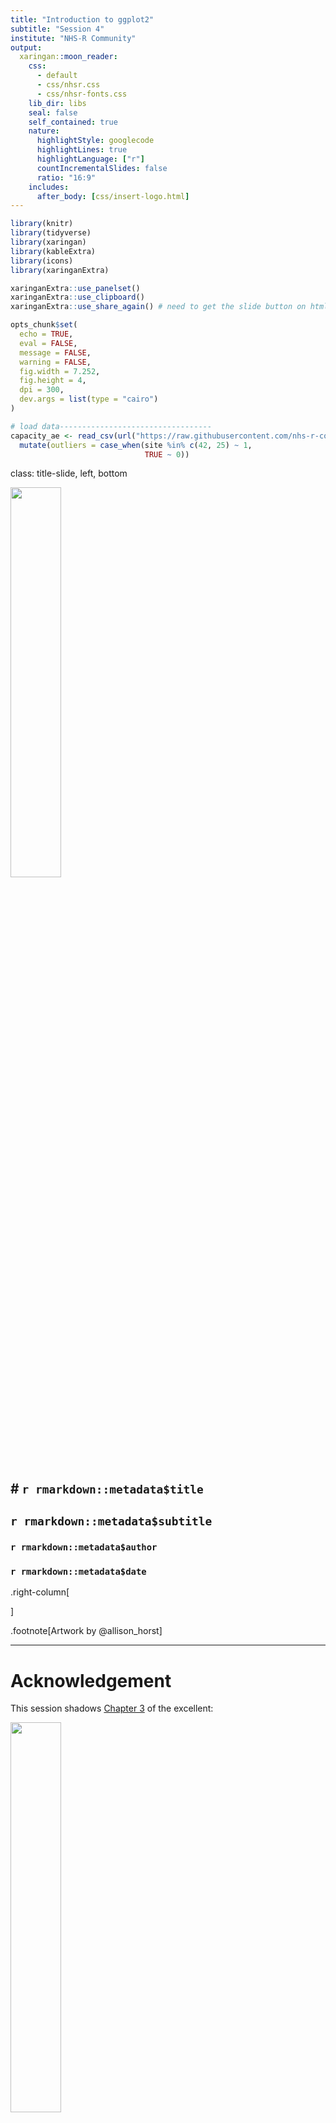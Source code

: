 ```yaml
---
title: "Introduction to ggplot2"
subtitle: "Session 4"
institute: "NHS-R Community"
output:
  xaringan::moon_reader:
    css: 
      - default
      - css/nhsr.css
      - css/nhsr-fonts.css
    lib_dir: libs
    seal: false
    self_contained: true
    nature:
      highlightStyle: googlecode
      highlightLines: true
      highlightLanguage: ["r"]
      countIncrementalSlides: false
      ratio: "16:9"
    includes:
      after_body: [css/insert-logo.html]
---
```


```r
library(knitr)
library(tidyverse)
library(xaringan)
library(kableExtra)
library(icons)
library(xaringanExtra)

xaringanExtra::use_panelset()
xaringanExtra::use_clipboard()
xaringanExtra::use_share_again() # need to get the slide button on html view

opts_chunk$set(
  echo = TRUE,
  eval = FALSE,
  message = FALSE,
  warning = FALSE,
  fig.width = 7.252,
  fig.height = 4,
  dpi = 300,
  dev.args = list(type = "cairo")
)

# load data----------------------------------
capacity_ae <- read_csv(url("https://raw.githubusercontent.com/nhs-r-community/intro_r_data/main/capacity_ae.csv")) %>% 
  mutate(outliers = case_when(site %in% c(42, 25) ~ 1,
                              TRUE ~ 0))

```

class: title-slide, left, bottom

<img src="img/session04/ggplot2_masterpiece.PNG" width="40%"/>

# `r rmarkdown::metadata$title`
----
## **`r rmarkdown::metadata$subtitle`**
### `r rmarkdown::metadata$author`
### `r rmarkdown::metadata$date`

.right-column[

]

.footnote[Artwork by @allison_horst]

---

# Acknowledgement

This session shadows [Chapter 3](https://r4ds.had.co.nz/data-visualisation.html) of the excellent:

<img class="center" src="img/session04/r-for-data-science.PNG" width="40%"/>

---

# ggplot2

Is one of several plotting systems in R

<img class="center" src="img/session04/tweet-poll.PNG" width="40%"/>

{plotly} is used by [Public Health Scotland](https://github.com/Public-Health-Scotland/scotpho-plotly-charts/blob/master/plotly_chart_functions.R)
---

# Why is ggplot popular?


 1. Well designed and supported    
 2. Highly versatile    
 3. Attractive graphics (with a little work)  

.footnote[1. Why start with ggplot : http://varianceexplained.org/r/teach_ggplot2_to_beginners/
2. Argument against:
https://simplystatistics.org/2016/02/11/why-i-dont-use-ggplot2/]

---

[ <img class="center" src="img/session04/bbc-plots.PNG"/>](https://bbc.github.io/rcookbook/#left-alignright-align_text)

---

# ggplot2


 ggplot2 is part of the tidyverse.   
 So, at the top of your script type:  

```r
library(tidyverse)
```

---

class: inverse, middle, center

## Project 1:   
 Let’s explore a perennial   
 challenge for the NHS:  

---

# Pressures in A&E  

 <img class="center" src="img/session04/demand-and-capacity.PNG"/>  

.footnote[
1. [Picture 1](https://www.deviantart.com/luckymarine577/art/Animated-Ambulance-338970039) by Unknown Author is licensed under [CC BY SA NC](https://creativecommons.org/licenses/by-nc-sa/3.0/)
2. [Picture 2](https://creativecommons.org/licenses/by-nc-sa/3.0/) by Unknown Author is licensed under [CC BY SA NC](https://creativecommons.org/licenses/by-nc-sa/3.0/)
]

---

# Data: Capacity in A&E  


The dataset we loaded earlier, `capacity_ae`, shows   
 changes in the capacity of A&E departments from   
 2017 to 2018  

.footnote[Closely based on datasets collected by the NHS Benchmarking Network]

--


 The object named .green[capacity_ae] is a data frame

---

## What is a data frame?

A data frame stores tabular data:

<img class="center" src="img/session04/tidydata_1.JPG" width="90%"/>

.footnote[Artwork by @allison_horst]


---

## tibble = data frame

In the tidyverse you may see the term "tibble"   
 We’ll take "tibble" to be synonymous with "data frame"  


>A tibble... is a modern reimagining of the data.frame...
>
>Tibbles are data.frames that are .blue[**lazy and surly**]: they do less (i.e. they don’t change variable names or types, and don’t do partial matching) and .blue[**complain more**] (e.g. when a variable does not exist). 
>
> This forces you to confront problems earlier, typically leading to cleaner, more expressive code. 

.footnote[emphasis added to [quote](https://tibble.tidyverse.org/)]

---

## Viewing the data frame

### Option 1

<img class="center" src="img/session04/view-data-frame.PNG" width="90%"/>

---

## Viewing the data frame

This brings up a view of the data in a new tab:

<img class="center" src="img/session04/view-capacity-ae.PNG" width="90%"/>

---

## Viewing the data frame

Click here to show the data frame in a new window

<img class="center" src="img/session04/open-view-window.PNG" width="90%"/>

Useful when using multiple monitors

---

## Viewing the data frame

### Option 2

Type the name of the dataset in editor/console, and
run the line (shortcut <kbd> Ctrl + Enter</kbd>)

<img class="center" src="img/session04/view-data-frame2.PNG" width="60%"/>

---

class: inverse, center, middle

## Q. Do we understand the variable names?

_(and what they mean)_

--

<img class="center" src="img/session04/variable-names.PNG" width="60%"/>

---

### "The simple graph has brought more information to the data analyst's mind than any other device"

<img class="center" src="img/session04/ggplot2_exploratory.PNG" width="50%">

.footnote[John Tukey, quoted in [R for Data Science](https://r4ds.had.co.nz/data-visualisation.html)]

---

# Q. Is a change in the number of cubicles available in A&E associated with a change in length of attendance?

--

### Let's explain the code

We begin our plot with ggplot2


```r
ggplot() + 
```

--

Inside ggplot() we can specify the dataset

```r
ggplot(data = capacity_ae)  
```

--

Next, we add layer(s) with + at the end

```r
ggplot(data = capacity_ae) + 
  geom_point(aes(x = dcubicles, y = dwait))
```

---

class: center, middle

# Choices

There are choices about the chart to use but also the details of the chart

<img class="center" src="img/session04/pie_charts.JPG" width="80%"/>

---

class: center, middle

# Choices  

 

 1. What shape will represent the data points?  
 
 

# .black[`r icons::icon_style(fontawesome("square-full"), scale = 2)`]

---

class: center, middle

# Choices  
 

 1. What shape will represent the data points?  

 

# .black[`r icons::icon_style(fontawesome("circle", style = "solid"), scale = 2)`]

.pull-right[
.blue[**geom**]etric 
object]

---

class: center, middle

# Choices

.darkgrey[
1\. What shape will represent the data? .blue[geom]] 
2\. What visual (.blue[**aes**]thetic attributes do we give to the geom?)

# .black[`r icons::icon_style(fontawesome("circle", style = "solid"), scale = 2)`]

---

class: center, middle

# Choices

.darkgrey[
1\. What shape will represent the data? .blue[geom]] 

2\. What visual (.blue[**aes**]thetic attributes do we give to the geom?)

# .black[`r icons::icon_style(fontawesome("circle", style = "solid"))`]

.pull-right[
## .blue[size]
]

---

class: center, middle

# Choices

.darkgrey[
1\. What shape will represent the data? .blue[geom]] 

2\. What visual (.blue[**aes**]thetic attributes do we give to the geom?)

# `r icons::icon_style(fontawesome("arrows-alt-h"), scale = 2)` .black[`r icons::icon_style(fontawesome("circle", style = "solid"), scale = 2)`]

.pull-right[
## position (x axis)
]

---

class: center, middle

# Choices

.darkgrey[
1\. What shape will represent the data? .blue[geom]] 

2\. What visual (.blue[**aes**]thetic attributes do we give to the geom?)

# `r icons::icon_style(fontawesome("arrows-alt-v"), scale = 2)` .black[`r icons::icon_style(fontawesome("circle", style = "solid"), scale = 2)`]

.pull-right[
## position (y axis)
]

---

class: center, middle

# Choices

.darkgrey[
1\. What shape will represent the data? .blue[geom]] 

2\. What visual (.blue[**aes**]thetic attributes do we give to the geom?)

# `r icons::icon_style(fontawesome("circle", style = "solid"), scale = 2, fill = "green")`

.pull-right[
## colour
]

---

# A statistical graphic

Shape/colour/size `r icons::fontawesome("arrow-right")` geom all default

```r

ggplot(data = capacity_ae) + 
  geom_point(aes(x = dcubicles, y = dwait))#<<

```

---

class: middle, center

# Functions ()

ggplot(), geom_point(), and aes() are functions    

 Running a function does something    
 Functions are given zero or more inputs (arguments)    
 Arguments of a function are separated by commas  

---

class: center

# Functions ()  

 You can explicitly name arguments;  

```r
ggplot(data = capacity_ae) +
```

 Or not:  

```r
ggplot(capacity_ae) +
```

---

# Functions ()  

 Other arguments like axes x and y are in a particular order;  

```r
ggplot(data = capacity_ae) + 
  geom_point(aes(x = dcubicles, y = dwait)) #<<
```

 It is possible to write it like:

```r
ggplot(data = capacity_ae) + 
  geom_point(aes(y = dwait, x = dcubicles)) #<<
```

But could be confusing.
---

# Functions ()

Here, we have provided **ggplot()** with one named argument

.pull-right[
.darkgrey[ggplot(.blue[**data = capacity_ae**]) +   

geom_point(.blue[**aes(x = dcubicles, y = dwait)**])]
]


And given **aes()** two named arguments   

 Unspecified (yet required) arguments will often revert to .green[default values]  

---

# Shorthand

Since ggplot2 knows the order of essential arguments, it is not necessary to name arguments:  

.green[data = can be omitted ]   

and 

.green[x = goes first and y = goes second]

```r

ggplot(capacity_ae) + 
  geom_point(aes(dcubicles, dwait)) #<<

```



---

# geoms

We tend to describe plots in terms of the geom used:  

 <img class="center" src="img/session04/geoms.PNG" width="80%"/>  

---

# Layering geoms

We can display more than one geom in a plot:

.blue[`r icons::fontawesome("plus")`] to add a layer



ggplot(data = capacity_ae) .blue[`r icons::fontawesome("plus")`]   
 .blue[geom_point](aes(x = dcubicles, y = dwait)) .blue[`r icons::fontawesome("plus")`]   
 .blue[geom_smooth](aes(x = dcubicles, y = dwait))  



.blue[then specify another geom...]
  
---

# Your turn

This is our current plot:

```r

ggplot(data = capacity_ae) + 
  geom_point(aes(x = dcubicles, y = dwait))

```

 Add a geom_smooth layer (to help identify patterns)  

 Hint: Don't forget the .blue[+] and aes() values in the new layer  

---

# Your turn - Answer

```r

ggplot(data = capacity_ae) + 
  geom_point(aes(x = dcubicles, y = dwait)) +
  geom_smooth(aes(x = dcubicles, y = dwait))

```

---

```r

```

---

# One more thing

We'd probably prefer a linear fit rather than a non linear fit:

```r
ggplot(data = capacity_ae) + 
  geom_point(aes(x = dcubicles, y = dwait)) +
  geom_smooth(aes(x = dcubicles, y = dwait),
              method = "lm") #<<
```

---

```r

```

---

# What is happening here?

```r
ggplot(data = capacity_ae) + 
  geom_point(aes(x = dcubicles, y = dwait, colour = outliers), show.legend = FALSE) +
  geom_smooth(aes(x = dcubicles, y = dwait),
              method = "lm", colour = "grey") +
  scale_color_gradient(low = "grey", high = "black")
```

---

class: center, middle

# Hypothesis

 The two sites have seen staffing increases  

 We can map point .blue[colour] (aesthetic attribute) to the staff_increase variable to find out  

 We will add colour to the chart depending on the value of staff_increase (TRUE or FALSE, 1 or 0)  

---

# Adding another dimension

Put an argument **inside** aes() if you want a visual attribute to change with different values of a variable.

```r

ggplot(data = capacity_ae) + 
  geom_point(aes(x = dcubicles, y = dwait, 
                 colour = staff_increase)) + #<<
  geom_smooth(aes(x = dcubicles, y = dwait),
              method = "lm") 
```

 We could have equally have chosen size or shape but these make graphic less clear

---

# What is happening here? - Answer

The two sites have indeed seen an increase in staff levels which has had an effect on the dwait even though dcubicles are relatively low.

```r

```

---

# Important distinction

If you want a visual attribute to be applied across the whole plot, the argument goes **outside** aes():

```r
ggplot(data = capacity_ae) + 
  geom_point(aes(x = dcubicles, y = dwait), #<<
                 colour = "red") + 
  geom_smooth(aes(x = dcubicles, y = dwait),
              method = "lm") 
```

 This works too because the colour is generically applied:

```r
ggplot(data = capacity_ae) + 
  geom_point(aes(x = dcubicles, y = dwait, #<<
                 colour = "red")) + 
  geom_smooth(aes(x = dcubicles, y = dwait),
              method = "lm") 
```

---

# Important distinction

Or apply a size globally:

```r
ggplot(data = capacity_ae) + 
  geom_point(aes(x = dcubicles, y = dwait), #<<
                 size = 4) +#<<
  geom_smooth(aes(x = dcubicles, y = dwait),
              method = "lm") 
```

---

# Layering geoms

To avoid duplication, we can pass the common local aes() arguments to ggplot to make them global. Instead of duplicating the same aes(dcubicles, dwait):

```r
ggplot(data = capacity_ae) +
  geom_point(aes(dcubicles, dwait)) + #<<
  geom_smooth(aes(dcubicles, dwait)) #<<
```

 Move the aes to the "global":

```r
ggplot(data = capacity_ae, aes(dcubicles, dwait)) +
  geom_point() + #<<
  geom_smooth() #<<
```

---

# Small multiples magic

Another way to visualise the relationship between multiple variables is with a facet_wrap() layer:

```r
ggplot(data = capacity_ae) + 
  geom_point(aes(x = dcubicles, y = dwait)) +
  facet_wrap(~ staff_increase) #<<
```

---

# Small multiples 

Another way to visualise the relationship between multiple variables is with a facet_wrap() layer:

```r
ggplot(data = capacity_ae) + 
  geom_point(aes(x = dcubicles, y = dwait)) +
  facet_wrap(~ staff_increase,
             ncol = 1) #<<
```
---

class: center, middle

# Demonstrating geom charts

(note: these are simple,  
 unpolished graphics)

---

# Q. How are "wait" values distributed?

## Histogram

```r
ggplot(data = capacity_ae) + 
  geom_histogram(aes(dwait))
```

---

# Q. How are “wait” values distributed?

## Histogram

```r
ggplot(data = capacity_ae) + 
  geom_histogram(aes(dwait),
                 binwidth = 10)
```

 With "bins" set so more uniformed in spread:


---

# Q. Number of attendances by site?

## Bar plot

```r
ggplot(data = capacity_ae) +
  geom_col(aes(x = site,
               y = attendance2018))
```

--

 Reorder site __by__ attendances

```r
ggplot(data = capacity_ae) +
  geom_col(aes(x = reorder(site, attendance2018), #<<
               y = attendance2018))
```

---

# Q. Number of attendances by site?

## Boxplot

```r
ggplot(data = capacity_ae) +
  geom_boxplot(aes(staff_increase, dwait))
```

--

### Plot labels

Can be applied to all types of charts:

```r
ggplot(data = capacity_ae) +
  geom_boxplot(aes(staff_increase, dwait)) +
  labs(title = "Do changes in staffing...", #<<
       y = "Waiting") #<<
```

---

# To save a plot

```r
ggplot(data = capacity_ae) + 
  geom_point(aes(x = dcubicles, y = dwait)) + 
  geom_smooth(aes(x = dcubicles, y = dwait),
              method = "lm") +
  ggsave("plot_name.png") #<<
```

---

# To save a plot

```r
ggplot(data = capacity_ae) + 
  geom_point(aes(x = dcubicles, y = dwait)) + 
  geom_smooth(aes(x = dcubicles, y = dwait),
              method = "lm") +
  ggsave("plot_name.png", units = "cm", #<<
         height = 10, width = 8) #<<
```

 By default saves a plot in the same dimensions as plot window.  

In future, you'll wish to add height, width and "units" arguments to specify plot dimensions.

---
#### This work is licensed as  
 Creative Commons  
 Attribution  
 ShareAlike 4.0  
 International  
 To view a copy of this license, visit  
 https://creativecommons.org/licenses/by/4.0/  
